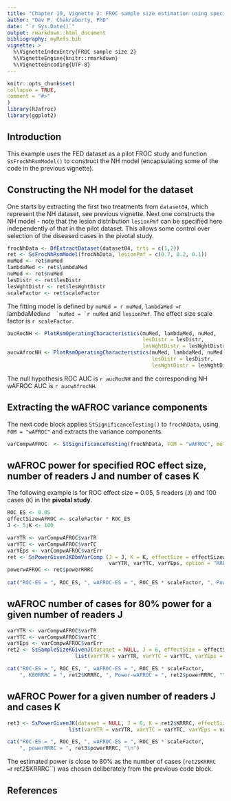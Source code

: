 ```yaml
---
title: "Chapter 19, Vignette 2: FROC sample size estimation using specified ROC effect size"
author: "Dev P. Chakraborty, PhD"
date: "`r Sys.Date()`"
output: rmarkdown::html_document
bibliography: myRefs.bib
vignette: >
  %\VignetteIndexEntry{FROC sample size 2}
  %\VignetteEngine{knitr::rmarkdown}
  %\VignetteEncoding{UTF-8}
---
```

  
```r
knitr::opts_chunk$set(
collapse = TRUE,
comment = "#>"
)
library(RJafroc)
library(ggplot2)
```

## Introduction
This example uses the FED dataset as a pilot FROC study and function `SsFrocNhRsmModel()` to construct the NH model (encapsulating some of the code in the previous vignette).

## Constructing the NH model for the dataset
One starts by extracting the first two treatments from `dataset04`, which represent the NH dataset, see previous vignette. Next one constructs the NH model - note that the lesion distribution `lesionPmf` can be specified here independently of that in the pilot dataset. This allows some control over selection of the diseased cases in the pivotal study.

```r
frocNhData <- DfExtractDataset(dataset04, trts = c(1,2))
ret <- SsFrocNhRsmModel(frocNhData, lesionPmf = c(0.7, 0.2, 0.1))
muMed <- ret$muMed
lambdaMed <- ret$lambdaMed
nuMed <- ret$nuMed
lesDistr <- ret$lesDistr
lesWghtDistr <- ret$lesWghtDistr
scaleFactor <- ret$scaleFactor
````


The fitting model is defined by `muMed = r muMed`,  `lambdaMed = `r lambdaMed``  and  `nuMed = `r nuMed`` and `lesionPmf`. The effect size scale factor is `r scaleFactor`.


```r
aucRocNH <- PlotRsmOperatingCharacteristics(muMed, lambdaMed, nuMed, 
                                            lesDistr = lesDistr, 
                                            lesWghtDistr = lesWghtDistr, type = "ROC")$aucROC
aucwAfrocNH <- PlotRsmOperatingCharacteristics(muMed, lambdaMed, nuMed, 
                                               lesDistr = lesDistr, 
                                               lesWghtDistr = lesWghtDistr, type = "wAFROC")$aucwAFROC
````

The null hypothesis ROC AUC is `r aucRocNH` and the corresponding NH wAFROC AUC is `r aucwAfrocNH`. 

## Extracting the wAFROC variance components

The next code block applies `StSignificanceTesting()` to `frocNhData`, using `FOM = "wAFROC"` and extracts the variance components.

```r
varCompwAFROC  <- StSignificanceTesting(frocNhData, FOM = "wAFROC", method = "DBMH", option = "RRRC")$varComp
````


## wAFROC power for specified ROC effect size, number of readers J and number of cases K

The following example is for ROC effect size = 0.05, 5 readers (`J`) and 100 cases (`K`) in the **pivotal study**. 


```r
ROC_ES <- 0.05
effectSizewAFROC <- scaleFactor * ROC_ES
J <- 5;K <- 100

varYTR <- varCompwAFROC$varTR 
varYTC <- varCompwAFROC$varTC
varYEps <- varCompwAFROC$varErr
ret <- SsPowerGivenJKDbmVarComp (J = J, K = K, effectSize = effectSizewAFROC, 
                                 varYTR, varYTC, varYEps, option = "RRRC")
powerwAFROC <- ret$powerRRRC
  
cat("ROC-ES = ", ROC_ES, ", wAFROC-ES = ", ROC_ES * scaleFactor, ", Power-wAFROC = ", powerwAFROC, "\n")
````

## wAFROC number of cases for 80% power for a given number of readers J


```r

varYTR <- varCompwAFROC$varTR 
varYTC <- varCompwAFROC$varTC
varYEps <- varCompwAFROC$varErr
ret2 <- SsSampleSizeKGivenJ(dataset = NULL, J = 6, effectSize = effectSizewAFROC, method = "DBMH", 
                      list(varYTR = varYTR, varYTC = varYTC, varYEps = varYEps))

cat("ROC-ES = ", ROC_ES, ", wAFROC-ES = ", ROC_ES * scaleFactor, 
    ", K80RRRC = ", ret2$KRRRC, ", Power-wAFROC = ", ret2$powerRRRC, "\n")
````


## wAFROC Power for a given number of readers J and cases K


```r

ret3 <- SsPowerGivenJK(dataset = NULL, J = 6, K = ret2$KRRRC, effectSize = effectSizewAFROC, method = "DBMH", 
                    list(varYTR = varYTR, varYTC = varYTC, varYEps = varYEps))

cat("ROC-ES = ", ROC_ES, ", wAFROC-ES = ", ROC_ES * scaleFactor, 
    ", powerRRRC = ", ret3$powerRRRC, "\n")
````


The estimated power is close to 80% as the number of cases (`ret2$KRRRC = `r ret2$KRRRC``) was chosen deliberately from the previous code block.


## References



